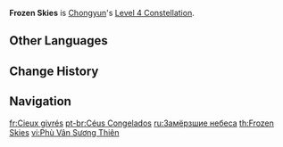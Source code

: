 {{Constellation Infobox
|image       = Constellation Frozen Skies.png
|description = Chongyun regenerates 1 Energy every time he hits an opponent affected by {{Cryo}}.<br />This effect can only occur once every 2s.
|level       = 4
|character   = Chongyun
|utility1    = Energy
}}
'''Frozen Skies''' is [[Chongyun]]'s [[Level 4 Constellation]].

==Other Languages==
{{Other Languages
|en      = Frozen Skies
|zhs     = 浮云霜天
|zhs_rm  = Fúyún Shuāngtiān
|zht     = 浮雲霜天
|zht_rm  = Fúyún Shuāngtiān
|zh_tl   = Floating Clouds, Frozen Skies
|ja      = 浮雲霜天
|ja_rm   = Ukigumo Souten{{Assumed}}
|ja_tl   = Floating Clouds, Frozen Skies
|ko      = 구름이 떠다니는 서리 하늘
|ko_rm   = Gureum-i Tteodanineun Seori Haneul
|ko_tl   = Cloud Floating Frost Sky
|es      = Cielos congelados
|es_tl   = Frozen Skies
|fr      = Cieux givrés
|fr_tl   = Frosted Skies
|ru      = Замёрзшие небеса
|ru_tl   = Frozen Skies
|th      = Frozen Skies
|vi      = {{tt|Phù Vân Sương Thiên|浮雲霜天}}
|vi_tl   = Floating Clouds, Frozen Skies{{Sino|vi}}
|de      = Gefrorene Wolken
|de_tl   = Frozen Clouds
|id      = Frozen Skies
|pt      = Céus Congelados
|pt_tl   = Frozen Skies
|tr      = Donuk Gökler
|tr_tl   = 
|it      = Cieli ghiacciati
|it_tl   = Frozen Skies
}}

==Change History==
{{Change History|1.0}}

==Navigation==
{{Talent Navbox|Chongyun}}

[[fr:Cieux givrés]]
[[pt-br:Céus Congelados]]
[[ru:Замёрзшие небеса]]
[[th:Frozen Skies]]
[[vi:Phù Vân Sương Thiên]]